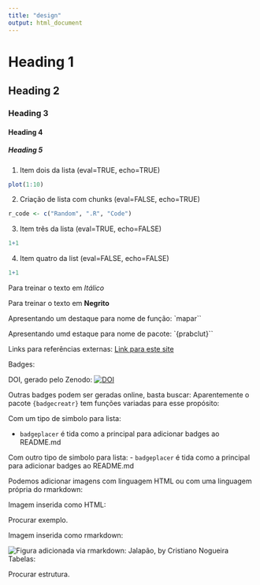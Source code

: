 ```yaml
---
title: "design"
output: html_document
---
```


# Heading 1
## Heading 2
### Heading 3
#### Heading 4
##### Heading 5

1. Item dois da lista (eval=TRUE, echo=TRUE)

```r
plot(1:10)
```

2. Criação de lista com chunks (eval=FALSE, echo=TRUE)

```r
r_code <- c("Random", ".R", "Code")
```


3. Item três da lista (eval=TRUE, echo=FALSE)

```r
1+1
```

4. Item quatro da list (eval=FALSE, echo=FALSE)

```r
1+1
```

Para treinar o texto em *Itálico*

Para treinar o texto em **Negrito**

Apresentando um destaque para nome de função: `mapar``

Apresentando umd estaque para nome de pacote: `{prabclut}``

Links para referências externas:
[Link para este site](https://joao-svalencar.github.io/ODB/)

Badges:

DOI, gerado pelo Zenodo:
[![DOI](https://zenodo.org/badge/370512988.svg)](https://zenodo.org/badge/latestdoi/370512988)

Outras badges podem ser geradas online, basta buscar:
Aparentemente o pacote `{badgecreatr}` tem funções variadas para esse propósito: 

Com um tipo de simbolo para lista:

* `badgeplacer` é tida como a principal para adicionar badges ao README.md

Com outro tipo de simbolo para lista:
- `badgeplacer` é tida como a principal para adicionar badges ao README.md

Podemos adicionar imagens com linguagem HTML ou com uma linguagem própria do rmarkdown:

Imagem inserida como HTML:

Procurar exemplo.

Imagem inserida como rmarkdown:

![Figura adicionada via rmarkdown: Jalapão, by Cristiano Nogueira](/Users/jpalencar/Desktop/obd/jalapao.png)
Tabelas:

Procurar estrutura.


